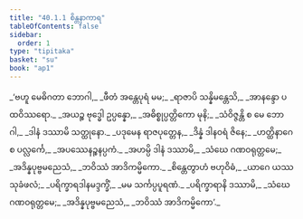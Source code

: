 ```yaml
---
title: "40.1.1 စိန္တနာကာရ"
tableOfContents: false
sidebar:
  order: 1
type: "tipitaka"
basket: "su"
book: "ap1"
---
```



<DynamicBreadcrumb />

<Division number="3" book="ap1" e="ch" v="20" p="351">

<Paragraph number="4300" type="verses" book="ap1">
_‘ဗဟူ မေဓိဂတာ ဘောဂါ,_  
_ဖီတံ အန္တေပုရံ မမ;_  
_ရာဇာပိ သန္နိမန္တေသိ,_  
_အာနန္ဒော ပထဝိဿရော._  

</Paragraph>

</Division>
<Division number="4" book="ap1" e="ch" v="20" p="351">

<Paragraph number="4301" type="verses" book="ap1">
_အယဉ္စ ဗုဒ္ဓေါ ဥပ္ပန္နော,_  
_အဓိစ္စုပ္ပတ္တိကော မုနိ;_  
_သံဝိဇ္ဇန္တိ စ မေ ဘောဂါ,_  
_ဒါနံ ဒဿာမိ သတ္ထုနော._  

</Paragraph>

</Division>
<Division number="5" book="ap1" e="ch" v="20" p="351">

<Paragraph number="4302" type="verses" book="ap1">
_ပဒုမေန ရာဇပုတ္တေန,_  
_ဒိန္နံ ဒါနဝရံ ဇိနေ;_  
_ဟတ္ထိနာဂေ စ ပလ္လင်္ကေ,_  
_အပဿေနဉ္စနပ္ပကံ._  

</Paragraph>

</Division>
<Division number="6" book="ap1" e="ch" v="20" p="351">

<Paragraph number="4303" type="verses" book="ap1">
_အဟမ္ပိ ဒါနံ ဒဿာမိ,_  
_သံဃေ ဂဏဝရုတ္တမေ;_  
_အဒိန္နပုဗ္ဗမညေသံ,_  
_ဘဝိဿံ အာဒိကမ္မိကော._  

</Paragraph>

</Division>
<Division number="7" book="ap1" e="ch" v="20" p="351">

<Paragraph number="4304" type="verses" book="ap1">
_စိန္တေတွာဟံ ဗဟုဝိဓံ,_  
_ယာဂေ ယဿ သုခံဖလံ;_  
_ပရိက္ခာရဒါနမဒ္ဒက္ခိံ,_  
_မမ သင်္ကပ္ပပူရဏံ._  

</Paragraph>

</Division>
<Division number="8" book="ap1" e="ch" v="20" p="351">

<Paragraph number="4305" type="verses" book="ap1">
_ပရိက္ခာရာနိ ဒဿာမိ,_  
_သံဃေ ဂဏဝရုတ္တမေ;_  
_အဒိန္နပုဗ္ဗမညေသံ,_  
_ဘဝိဿံ အာဒိကမ္မိကော’._
</Paragraph>
</Division>